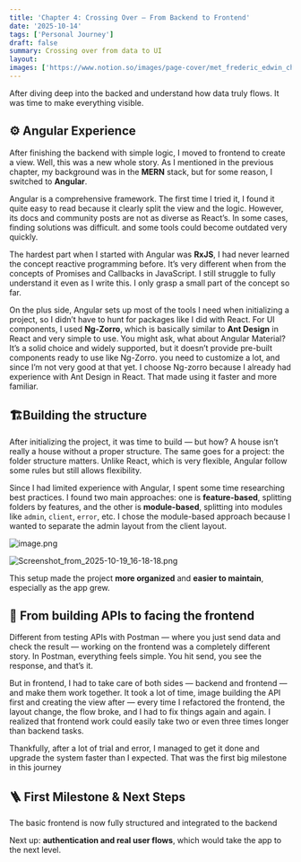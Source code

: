 ```yaml
---
title: 'Chapter 4: Crossing Over — From Backend to Frontend'
date: '2025-10-14'
tags: ['Personal Journey']
draft: false
summary: Crossing over from data to UI
layout: 
images: ['https://www.notion.so/images/page-cover/met_frederic_edwin_church_1871.jpg']
---
```



After diving deep into the backed and understand how data truly flows. It was time to make everything visible.


## **⚙️ Angular Experience** 


After finishing the backend with simple logic, I moved to frontend to create a view. Well, this was a new whole story. As I mentioned in the previous chapter, my background was in the **MERN** stack, but for some reason, I switched to **Angular**. 


Angular is a comprehensive framework. The first time I tried it, I found it quite easy to read because it clearly split the view and the logic. However, its docs and community posts are not as diverse as React’s. In some cases, finding solutions was difficult. and some tools could become outdated very quickly. 


The hardest part when I started with Angular was **RxJS**, I had never learned the concept reactive programming before. It’s very different when from the concepts of Promises and Callbacks in JavaScript. I still struggle to fully understand it even as I write this. I only grasp a small part of the concept so far. 


On the plus side, Angular sets up most of the tools I need when initializing a project, so I didn’t have to hunt for packages like I did with React. For UI components, I used **Ng-Zorro**, which is basically similar to **Ant Design** in React and very simple to use. You might ask, what about Angular Material? It’s a solid choice and widely supported, but it doesn’t provide pre-built components ready to use like Ng-Zorro. you need to customize a lot, and since I’m not very good at that yet. I choose Ng-zorro because I already had experience with Ant Design in React. That made using it faster and more familiar. 


## 🏗️Building the structure


After initializing the project, it was time to build — but how? A house isn’t really a house without a proper structure. The same goes for a project: the folder structure matters. Unlike React, which is very flexible, Angular follow some rules but still allows flexibility. 


Since I had limited experience with Angular, I spent some time researching best practices. I found two main approaches: one is **feature-based**, splitting folders by features, and the other is **module-based**, splitting into modules like `admin`, `client`, `error`, etc. I chose the module-based approach because I wanted to separate the admin layout from the client layout.


![image.png](https://prod-files-secure.s3.us-west-2.amazonaws.com/efeae8fb-3b44-437e-a57e-be87cac69182/9471d4ef-9cac-4817-b847-1363dace0287/image.png?X-Amz-Algorithm=AWS4-HMAC-SHA256&X-Amz-Content-Sha256=UNSIGNED-PAYLOAD&X-Amz-Credential=ASIAZI2LB466T66QQ53F%2F20251021%2Fus-west-2%2Fs3%2Faws4_request&X-Amz-Date=20251021T061246Z&X-Amz-Expires=3600&X-Amz-Security-Token=IQoJb3JpZ2luX2VjEFYaCXVzLXdlc3QtMiJIMEYCIQDl12q7%2FcP%2FGgwCbmmikKDfHIEAJq5%2FwxBE%2BEh79ljE%2FAIhAMmoZ2sKttcCQfwy%2FZlg2WVEPo9XtJG6SiQ%2BTHg%2BwBIMKogECP%2F%2F%2F%2F%2F%2F%2F%2F%2F%2F%2FwEQABoMNjM3NDIzMTgzODA1IgybzWS5EcjfBU9QGjsq3ANVQUwZOeu1gn9QWpiNDy8Okb%2FZ1JJi%2BjN2m7UBBRUF2dsFrnjNddkR06gfXsVbNoeFa3%2FgFs9oQfXvVzhKaISeHWE15QQl4a6LtTqCWoFd3YULjgdKwY7cp3nibpdWJ5SlpV3RReDhu%2Bxtu5Fw2m93cFwJ8mjmyIYgpoz%2FaFv%2FGSgsuc8xFtcCYeBcCDKSkV05Ui0a71a5oKuBfyQVIoONchvtwuKriLeDp%2F24C8EotlnXhl5rzs23ttiDh%2BsCxKnhP%2BRfry%2B9toPqo5qY0aHPlS3ECqGC5IoXSlJsWxSF%2BizppjuREfExP%2Biwvadsiu7wFCZ7Y8U49RVgIEOgyC1z5Ds4GdcQHAbMoBl5pmWgFLbnjhEjsscsl5R40SCdp1lDqQcqGRAVdWAMFp6owJczoKY8LO1EenHAk8xPQPheC4wGMgG0ZTKqNRCg6KmWU0my1eY41N9j%2Ft788MMpP4I4EcSdA9HIC5KTGQ93m7e87yMmYaZ3jLF5TIHd7mWcPo5N1fAELqnz8JEm1r7j3C2DT4cC3DTBGVa%2FpsXB5UgOHOwrAb3oCiFMsM%2FPGZBKX%2FK9jbzrsrKtiNigUO8CphwFqe5Pviz7kUg4UO4pbuDHyiB1fFIjhaRe%2FJf4pTCrxtzHBjqkAcj3T3q0X3k2dV0zPCKdi8%2F3YErW%2Fd8N5bgVL8XlDyM%2Fk%2F7ebQWJcEfsPCxHFVATWUHffwghd0%2FjnvSuZjNbDfPa3gTwB0UC%2B7kX%2B3U9kZA6hzHfjlJJ8DJR93AcFKn0z%2FjYMcvcqKxjXfgSM54rUh3QkmY%2FRkDs7PrwZ3Hsbarqkt0g6J71onhBRWyce20e6ojNQVhPEaT73Nbv8kKmDfQzBaFO&X-Amz-Signature=88baf67ac34fd537fa3fb53b115c6969a65caac0bcd09b240e451828c1ca7e88&X-Amz-SignedHeaders=host&x-amz-checksum-mode=ENABLED&x-id=GetObject)


![Screenshot_from_2025-10-19_16-18-18.png](https://prod-files-secure.s3.us-west-2.amazonaws.com/efeae8fb-3b44-437e-a57e-be87cac69182/7f972964-0eb6-4f80-9cd4-38f251129d9f/Screenshot_from_2025-10-19_16-18-18.png?X-Amz-Algorithm=AWS4-HMAC-SHA256&X-Amz-Content-Sha256=UNSIGNED-PAYLOAD&X-Amz-Credential=ASIAZI2LB466XJCGLZLE%2F20251021%2Fus-west-2%2Fs3%2Faws4_request&X-Amz-Date=20251021T061246Z&X-Amz-Expires=3600&X-Amz-Security-Token=IQoJb3JpZ2luX2VjEFYaCXVzLXdlc3QtMiJHMEUCIB3Jjhy9442ZICieHwn2ZHIUYUAHO7JBgpYwfv5RUTTzAiEA0g8IkWXhbCtsPexOFNaOcXduZuI7pB0x%2BJDzoNz1eGQqiAQI%2F%2F%2F%2F%2F%2F%2F%2F%2F%2F%2F%2FARAAGgw2Mzc0MjMxODM4MDUiDBiOUOhAqSFC0%2BPCHyrcA2bMQTn5BkkYaANWHHt%2BPvznIKso1ht9I6Re6T%2F9hzxqDAAFXVLxhYVa8DZ1MWTTWCDT8uO1WRgMLhLhjACucKOog2vl%2BW2TARnXSJk6VB98FABebNLTk%2BbV%2BMoD%2Bjk8On4QO6HwLsX6VAy7hS06h1qrQtqzVFMX%2Bxbc3X7AVVz111TMlHGehtJRP%2FEIVS%2FUTzMsiW7A%2BbR%2FMd%2FVKe7Nopg5JcRX2rwomfH31v1RhXbn2mAC%2FZJOhwfk%2BmgxTgvq9ObJN9YAtH6IrpPFe53LzF0BR%2BHdfe04yu%2BKuaQHd5JKAMkU8%2F%2Fwqb9dsv1nM%2BMwJlUN6%2FiDrMjIFmMSVQ2zuqKtyAlVqSw%2FiJaBY0go8pc2mszKwPWq7Jabqsp3%2Bg6DkdAs4dXAWEBRouL2smD2jkKyyhmLZnuAtbs70SGKsYtE1MsoGx%2BfvZKkSLwP5ZpwRW%2FLs8EI9SGGuHqD5nIVt4Y95f7Whk9qHXTZ%2FWlnEfy0sTRDTZ01hDAEhxt3CFpbVcHtGJUYNy0o9DtfIQovgxOYY1iyX6dNKNWekE2Jz4dnp1obF8OIHZaB9TbexQOtXbXzArCKwwt8JigkIJub1e4DXt10laOb7qputnkxFLXIycRWO9J0Z3bczNBJMLzE3McGOqUBRMevdysigyvB5n6feCLfaRQJ72ZAgy0pVPVUmjR1xyBIrC%2Bi8Y1MquK05LcDg2%2BubSwWqsSOG98EIgMFnSJi0FtmJjg8VW3VG3qCn%2Bw26UFVHSBAhE2LSyfeZLiU%2BGCUT7%2FsT3Z1LhWEz7mxQ3qam4ujEikFWpwQjGwnlESQ2fTsZ4%2BYNNLXMp6648Z7qVXKSO9ydXZ05YWnIf2W9QFUFRoZzid8&X-Amz-Signature=640e7d5d60cc0573bcababa5e8c5e9de98fb6d967a9dc03d628a716c8745ce4a&X-Amz-SignedHeaders=host&x-amz-checksum-mode=ENABLED&x-id=GetObject)


This setup made the project **more organized** and **easier to maintain**, especially as the app grew.


## 🔄 From building APIs to facing the frontend


Different from testing APIs with Postman — where you just send data and check the result — working on the frontend was a completely different story. In Postman, everything feels simple. You hit send, you see the response, and that’s it.


But in frontend, I had to take care of both sides — backend and frontend — and make them work together.
It took a lot of time, image building the API first and creating the view after — every time I refactored the frontend, the layout change, the flow broke, and I had to fix things again and again. I realized that frontend work could easily take two or even three times longer than backend tasks. 


Thankfully, after a lot of trial and error, I managed to get it done and upgrade the system faster than I expected. That was the first big milestone in this journey


## 🪜 First Milestone & Next Steps


The basic frontend is now fully structured and integrated to the backend


Next up: **authentication and real user flows**, which would take the app to the next level.


